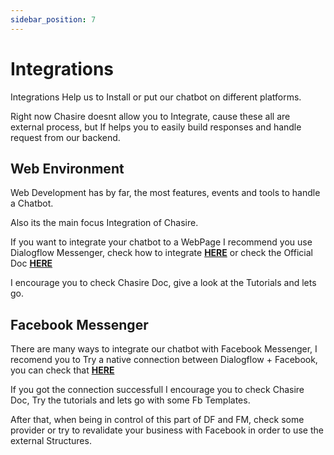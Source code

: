 ```yaml
---
sidebar_position: 7
---
```


# Integrations


Integrations Help us to Install or put our chatbot on different platforms.

Right now Chasire doesnt allow you to Integrate, cause these all are external process, but If helps you to easily build responses and handle request from our backend.

<Tabs>
<TabItem value="web" label="Web">

## Web Environment

Web Development has by far, the most features, events and tools to handle a Chatbot.

Also its the main focus Integration of Chasire.

If you want to integrate your chatbot to a WebPage I recommend you use Dialogflow Messenger, check how to integrate [**HERE**](https://cloud.google.com/dialogflow/es/docs/integrations/dialogflow-messenger) or check the Official Doc [**HERE**](https://cloud.google.com/dialogflow/es/docs/integrations/dialogflow-messenger)

I encourage you to check Chasire Doc, give a look at the Tutorials and lets go.

</TabItem>
<TabItem value="facebook" label="Facebook Messenger">

## Facebook Messenger

There are many ways to integrate our chatbot with Facebook Messenger, I recomend you to Try a native connection between Dialogflow + Facebook, you can check that [**HERE**](https://google.com)

If you got the connection successfull I encourage you to check Chasire Doc, Try the tutorials and lets go with some Fb Templates.

After that, when being in control of this part of DF and FM, check some provider or try to revalidate your business with Facebook in order to use the external Structures.

</TabItem>

</Tabs>

